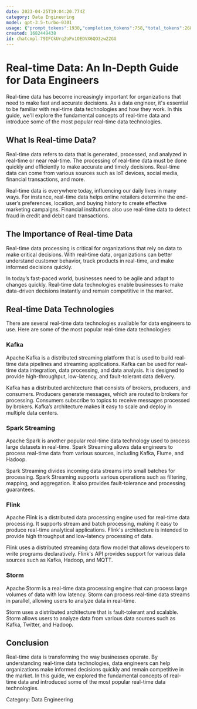 ```yaml
---
date: 2023-04-25T19:04:20.774Z
category: Data Engineering
model: gpt-3.5-turbo-0301
usage: {"prompt_tokens":1930,"completion_tokens":758,"total_tokens":2688}
created: 1682449438
id: chatcmpl-79IFCkUrqZoPx1OEDVX6QO3zw22GG
---
```


# Real-time Data: An In-Depth Guide for Data Engineers

Real-time data has become increasingly important for organizations that need to make fast and accurate decisions. As a data engineer, it's essential to be familiar with real-time data technologies and how they work. In this guide, we'll explore the fundamental concepts of real-time data and introduce some of the most popular real-time data technologies.

## What Is Real-time Data?

Real-time data refers to data that is generated, processed, and analyzed in real-time or near real-time. The processing of real-time data must be done quickly and efficiently to make accurate and timely decisions. Real-time data can come from various sources such as IoT devices, social media, financial transactions, and more.

Real-time data is everywhere today, influencing our daily lives in many ways. For instance, real-time data helps online retailers determine the end-user’s preferences, location, and buying history to create effective marketing campaigns. Financial institutions also use real-time data to detect fraud in credit and debit card transactions.

## The Importance of Real-time Data

Real-time data processing is critical for organizations that rely on data to make critical decisions. With real-time data, organizations can better understand customer behavior, track products in real-time, and make informed decisions quickly.

In today’s fast-paced world, businesses need to be agile and adapt to changes quickly. Real-time data technologies enable businesses to make data-driven decisions instantly and remain competitive in the market.

## Real-time Data Technologies

There are several real-time data technologies available for data engineers to use. Here are some of the most popular real-time data technologies:

### Kafka

Apache Kafka is a distributed streaming platform that is used to build real-time data pipelines and streaming applications. Kafka can be used for real-time data integration, data processing, and data analysis. It is designed to provide high-throughput, low-latency, and fault-tolerant data delivery.

Kafka has a distributed architecture that consists of brokers, producers, and consumers. Producers generate messages, which are routed to brokers for processing. Consumers subscribe to topics to receive messages processed by brokers. Kafka’s architecture makes it easy to scale and deploy in multiple data centers.

### Spark Streaming

Apache Spark is another popular real-time data technology used to process large datasets in real-time. Spark Streaming allows data engineers to process real-time data from various sources, including Kafka, Flume, and Hadoop.

Spark Streaming divides incoming data streams into small batches for processing. Spark Streaming supports various operations such as filtering, mapping, and aggregation. It also provides fault-tolerance and processing guarantees.

### Flink

Apache Flink is a distributed data processing engine used for real-time data processing. It supports stream and batch processing, making it easy to produce real-time analytical applications. Flink's architecture is intended to provide high throughput and low-latency processing of data.

Flink uses a distributed streaming data flow model that allows developers to write programs declaratively. Flink's API provides support for various data sources such as Kafka, Hadoop, and MQTT.

### Storm

Apache Storm is a real-time data processing engine that can process large volumes of data with low latency. Storm can process real-time data streams in parallel, allowing users to analyze data in real-time.

Storm uses a distributed architecture that is fault-tolerant and scalable. Storm allows users to analyze data from various data sources such as Kafka, Twitter, and Hadoop.

## Conclusion

Real-time data is transforming the way businesses operate. By understanding real-time data technologies, data engineers can help organizations make informed decisions quickly and remain competitive in the market. In this guide, we explored the fundamental concepts of real-time data and introduced some of the most popular real-time data technologies.

Category: Data Engineering